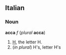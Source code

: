 ==Italian==
===Noun===
'''acca''' ''f'' (''plural'' '''acca''')

#[[H]], the letter H.
#(''in plural'') H's, letter H's